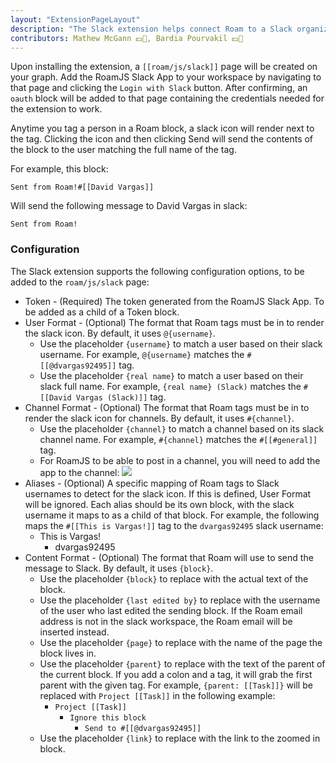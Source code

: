 ```yaml
---
layout: "ExtensionPageLayout"
description: "The Slack extension helps connect Roam to a Slack organization!"
contributors: Mathew McGann 💵📓, Bardia Pourvakil 💵📓
---
```


Upon installing the extension, a `[[roam/js/slack]]` page will be created on your graph. Add the RoamJS Slack App to your workspace by navigating to that page and clicking the `Login with Slack` button. After confirming, an `oauth` block will be added to that page containing the credentials needed for the extension to work.        

Anytime you tag a person in a Roam block, a slack icon will render next to the tag. Clicking the icon and then clicking Send will send the contents of the block to the user matching the full name of the tag. 

For example, this block:

`Sent from Roam!#[[David Vargas]]`

Will send the following message to David Vargas in slack:

`Sent from Roam!`

### Configuration

The Slack extension supports the following configuration options, to be added to the `roam/js/slack` page:

- Token - (Required) The token generated from the RoamJS Slack App. To be added as a child of a Token block.
- User Format - (Optional) The format that Roam tags must be in to render the slack icon. By default, it uses `@{username}`.
    - Use the placeholder `{username}` to match a user based on their slack username. For example, `@{username}` matches the `#[[@dvargas92495]]` tag.
    - Use the placeholder `{real name}` to match a user based on their slack full name. For example, `{real name} (Slack)` matches the `#[[David Vargas (Slack)]]` tag.
- Channel Format - (Optional) The format that Roam tags must be in to render the slack icon for channels. By default, it uses `#{channel}`.
    - Use the placeholder `{channel}` to match a channel based on its slack channel name. For example, `#{channel}` matches the `#[[#general]]` tag.
    - For RoamJS to be able to post in a channel, you will need to add the app to the channel: ![](/images/slack-channel-add.png)
- Aliases - (Optional) A specific mapping of Roam tags to Slack usernames to detect for the slack icon. If this is defined, User Format will be ignored. Each alias should be its own block, with the slack username it maps to as a child of that block. For example, the following maps the `#[[This is Vargas!]]` tag to the `dvargas92495` slack username:
    - This is Vargas!
        - dvargas92495
- Content Format - (Optional) The format that Roam will use to send the message to Slack. By default, it uses `{block}`.
    - Use the placeholder `{block}` to replace with the actual text of the block.
    - Use the placeholder `{last edited by}` to replace with the username of the user who last edited the sending block. If the Roam email address is not in the slack workspace, the Roam email will be inserted instead.
    - Use the placeholder `{page}` to replace with the name of the page the block lives in.
    - Use the placeholder `{parent}` to replace with the text of the parent of the current block. If you add a colon and a tag, it will grab the first parent with the given tag. For example, `{parent: [[Task]]}` will be replaced with `Project [[Task]]` in the following example:
        - `Project [[Task]]`
            - `Ignore this block`
                - `Send to #[[@dvargas92495]]`
    - Use the placeholder `{link}` to replace with the link to the zoomed in block.
